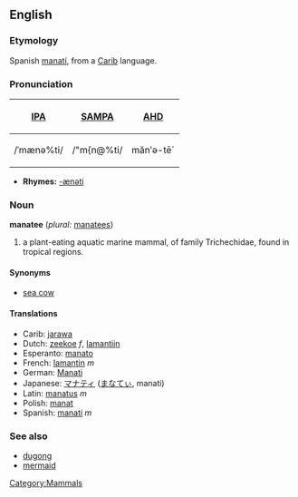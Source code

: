 {{wikipedia}}
==English==
[[Category:Mammals]]

===Etymology===
Spanish [[manatí]], from a [[Carib]] language.

===Pronunciation===
{| border=1 cellpadding=5
! [[w:IPA|IPA]] !! [[w:SAMPA|SAMPA]] !! [[w:AHD|AHD]]
|-
| /ˈmænə%ti/ || /"m{n@%ti/ || mănʹə-tēˊ
|}

*'''Rhymes:''' [[Rhymes:English:-ænəti|-ænəti]]

===Noun===
'''manatee''' (''plural:'' [[manatees]])
# a plant-eating aquatic marine mammal, of family Trichechidae, found in tropical regions.

====Synonyms====
*[[sea cow]]

====Translations====
*Carib: [[jarawa]]
*Dutch: [[zeekoe]] ''f'', [[lamantijn]]
*Esperanto: [[manato]]
*French: [[lamantin]] ''m''
*German: [[Manati]]
*Japanese: [[マナティ]] ([[まなてぃ]], manati)
*Latin: [[manatus]] ''m''
*Polish: [[manat]]
*Spanish: [[manatí]] ''m''

===See also===
*[[dugong]]
*[[mermaid]]